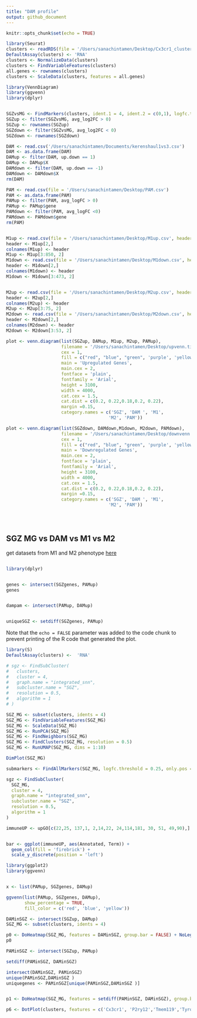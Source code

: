 ```yaml
---
title: "DAM profile"
output: github_document
---
```


```r
knitr::opts_chunk$set(echo = TRUE)
```


```r
library(Seurat)
clusters <- readRDS(file = '/Users/sanachintamen/Desktop/Cx3cr1_clusters.Rds', refhook = NULL)
DefaultAssay(clusters) <- 'RNA'
clusters <- NormalizeData(clusters)
clusters <- FindVariableFeatures(clusters)
all.genes <- rownames(clusters)
clusters <- ScaleData(clusters, features = all.genes)
```

```r
library(VennDiagram)
library(ggvenn)
library(dplyr)


SGZvsMG <- FindMarkers(clusters, ident.1 = 4, ident.2 = c(0,1), logfc.threshold = 0.25)
SGZup <- filter(SGZvsMG, avg_log2FC > 0)
SGZup <- rownames(SGZup)
SGZdown <- filter(SGZvsMG, avg_log2FC < 0)
SGZdown <- rownames(SGZdown)

DAM <- read.csv('/Users/sanachintamen/Documents/kerenshaul1vs3.csv')
DAM <- as.data.frame(DAM)
DAMup <- filter(DAM, up.down == 1)
DAMup <- DAMup$X
DAMdown <- filter(DAM, up.down == -1)
DAMdown <- DAMdown$X
rm(DAM)

PAM <- read.csv(file = '/Users/sanachintamen/Desktop/PAM.csv')
PAM <- as.data.frame(PAM)
PAMup <- filter(PAM, avg_logFC > 0)
PAMup <- PAMup$gene
PAMdown <- filter(PAM, avg_logFC <0)
PAMdown <- PAMdown$gene
rm(PAM)


M1up <- read.csv(file = '/Users/sanachintamen/Desktop/M1up.csv', header = FALSE)
header <- M1up[2,]
colnames(M1up) <- header
M1up <- M1up[3:850, 2]
M1down <- read.csv(file = '/Users/sanachintamen/Desktop/M1down.csv', header = FALSE)
header <- M1down[2,]
colnames(M1down) <- header
M1down <- M1down[3:473, 2]


M2up <- read.csv(file = '/Users/sanachintamen/Desktop/M2up.csv', header = FALSE)
header <- M2up[2,]
colnames(M2up) <- header
M2up <- M2up[3:75, 2]
M2down <- read.csv(file = '/Users/sanachintamen/Desktop/M2down.csv', header = FALSE)
header <- M2down[2,]
colnames(M2down) <- header
M2down <- M2down[3:53, 2]

```


```r
plot <- venn.diagram(list(SGZup, DAMup, M1up, M2up, PAMup),
                     filename = '/Users/sanachintamen/Desktop/upvenn.tiff',
                     cex = 1,
                     fill = c("red", "blue", "green", 'purple', 'yellow'),
                     main = 'Upregulated Genes',
                     main.cex = 2,
                     fontface = 'plain',
                     fontfamily = 'Arial',
                     height = 3100,
                     width = 4000,
                     cat.cex = 1.5,
                     cat.dist = c(0.2, 0.22,0.18,0.2, 0.22),
                     margin =0.15,
                     category.names = c('SGZ', 'DAM ', 'M1', 
                                       'M2', 'PAM'))

plot <- venn.diagram(list(SGZdown, DAMdown,M1down, M2down, PAMdown),
                     filename = '/Users/sanachintamen/Desktop/downvenn.tiff',
                     cex = 1,
                     fill = c("red", "blue", "green", 'purple', 'yellow'),
                     main = 'Downregulated Genes',
                     main.cex = 2,
                     fontface = 'plain',
                     fontfamily = 'Arial',
                     height = 3100,
                     width = 4000,
                     cat.cex = 1.5,
                     cat.dist = c(0.2, 0.22,0.18,0.2, 0.22),
                     margin =0.15,
                     category.names = c('SGZ', 'DAM ', 'M1', 
                                       'M2', 'PAM'))





```



## SGZ MG vs DAM vs M1 vs M2

get datasets from M1 and M2 phenotype [here](https://onlinelibrary.wiley.com/doi/full/10.1111/cen3.12426)
```r

```



```r
library(dplyr)


genes <- intersect(SGZgenes, PAMup)
genes


dampam <- intersect(PAMup, DAMup)


uniqueSGZ <- setdiff(SGZgenes, PAMup)

```

Note that the `echo = FALSE` parameter was added to the code chunk to prevent printing of the R code that generated the plot.



```r
library(S)
DefaultAssay(clusters) <-  'RNA'

# sgz <- FindSubCluster(
#   clusters,
#   cluster = 4,
#   graph.name = "integrated_snn",
#   subcluster.name = "SGZ",
#   resolution = 0.5,
#   algorithm = 1
# )

SGZ_MG <- subset(clusters, idents = 4)
SGZ_MG <- FindVariableFeatures(SGZ_MG)
SGZ_MG <- ScaleData(SGZ_MG)
SGZ_MG <- RunPCA(SGZ_MG)
SGZ_MG <- FindNeighbors(SGZ_MG)
SGZ_MG <- FindClusters(SGZ_MG, resolution = 0.5)
SGZ_MG <- RunUMAP(SGZ_MG, dims = 1:10)

DimPlot(SGZ_MG)

submarkers <- FindAllMarkers(SGZ_MG, logfc.threshold = 0.25, only.pos = TRUE, min.diff.pct = 0.1)

sgz <- FindSubCluster(
  SGZ_MG,
  cluster = 4,
  graph.name = "integrated_snn",
  subcluster.name = "SGZ",
  resolution = 0.5,
  algorithm = 1
)

```

```r
immuneUP <- upGO[c(22,25, 137,1, 2,14,22, 24,114,181, 30, 51, 49,90),]


bar <- ggplot(immuneUP, aes(Annotated, Term)) +
  geom_col(fill = 'firebrick') +
  scale_y_discrete(position = 'left') 
```

```r
library(ggplot2)
library(ggvenn)


x <- list(PAMup, SGZgenes, DAMup)

ggvenn(list(PAMup, SGZgenes, DAMup), 
       show_percentage = TRUE, 
       fill_color = c('red', 'blue', 'yellow'))
```
```r
DAMinSGZ <- intersect(SGZup, DAMup)
SGZ_MG <- subset(clusters, idents = 4)

p0 <- DoHeatmap(SGZ_MG, features = DAMinSGZ, group.bar = FALSE) + NoLegend()
p0
```

```r
PAMinSGZ <- intersect(SGZup, PAMup)

setdiff(PAMinSGZ, DAMinSGZ)

intersect(DAMinSGZ, PAMinSGZ)
unique(PAMinSGZ,DAMinSGZ )
uniquegenes <- PAMinSGZ[unique(PAMinSGZ,DAMinSGZ )]


p1 <- DoHeatmap(SGZ_MG, features = setdiff(PAMinSGZ, DAMinSGZ), group.bar = FALSE) + NoLegend()
```

```r
p6 <- DotPlot(clusters, features = c('Cx3cr1', 'P2ry12','Tmem119','Tyrobp','Ctsb','Ctsd','Apoe', 'B2m', 'Fth1', 'Lyz2','Trem2', 'Axl', 'Cst7', 'Ctsl', 'Lpl', 'Cd9', 'Csf1', 'Ccl6', 'Itgax', 'Lilrb4', 'Timp2'), cols = 'RdBu')+ RotatedAxis() + labs(y="Cluster ID", x = "Gene") 
```

